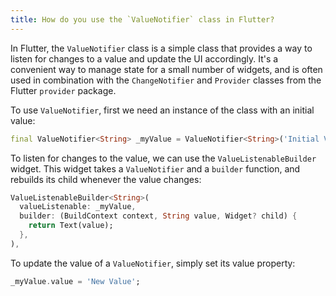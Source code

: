 ```yaml
---
title: How do you use the `ValueNotifier` class in Flutter?
---
```


In Flutter, the `ValueNotifier` class is a simple class that provides a way to listen for changes to a value and update the UI accordingly. It's a convenient way to manage state for a small number of widgets, and is often used in combination with the `ChangeNotifier` and `Provider` classes from the Flutter `provider` package.

To use `ValueNotifier`, first we need an instance of the class with an initial value:

```dart
final ValueNotifier<String> _myValue = ValueNotifier<String>('Initial Value');
```

To listen for changes to the value, we can use the `ValueListenableBuilder` widget. This widget takes a `ValueNotifier` and a `builder` function, and rebuilds its child whenever the value changes:

```dart
ValueListenableBuilder<String>(
  valueListenable: _myValue,
  builder: (BuildContext context, String value, Widget? child) {
    return Text(value);
  },
),
```

To update the value of a `ValueNotifier`, simply set its value property:

```dart
_myValue.value = 'New Value';
```
